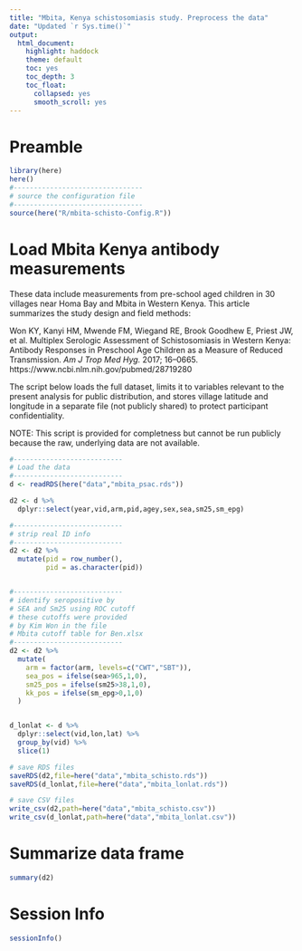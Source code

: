 ```yaml
---
title: "Mbita, Kenya schistosomiasis study. Preprocess the data"
date: "Updated `r Sys.time()`"
output:
  html_document:
    highlight: haddock
    theme: default
    toc: yes
    toc_depth: 3
    toc_float:
      collapsed: yes
      smooth_scroll: yes
---
```



# Preamble
```r
library(here)
here()
#--------------------------------
# source the configuration file
#--------------------------------
source(here("R/mbita-schisto-Config.R"))
```



# Load Mbita Kenya antibody measurements

These data include measurements from pre-school aged children in 30 villages near Homa Bay and Mbita in Western Kenya. This article summarizes the study design and field methods:

Won KY, Kanyi HM, Mwende FM, Wiegand RE, Brook Goodhew E, Priest JW, et al. Multiplex Serologic Assessment of Schistosomiasis in Western Kenya: Antibody Responses in Preschool Age Children as a Measure of Reduced Transmission. _Am J Trop Med Hyg._ 2017; 16–0665. https://www.ncbi.nlm.nih.gov/pubmed/28719280

The script below loads the full dataset, limits it to variables relevant to the present analysis for public distribution, and stores village latitude and longitude in a separate file (not publicly shared) to protect participant confidentiality.

NOTE: This script is provided for completness but cannot be run publicly because the raw, underlying data are not available.

```r
#---------------------------
# Load the data
#---------------------------
d <- readRDS(here("data","mbita_psac.rds"))

d2 <- d %>%
  dplyr::select(year,vid,arm,pid,agey,sex,sea,sm25,sm_epg)

#---------------------------
# strip real ID info
#---------------------------
d2 <- d2 %>%
  mutate(pid = row_number(),
         pid = as.character(pid))


#---------------------------
# identify seropositive by
# SEA and Sm25 using ROC cutoff
# these cutoffs were provided
# by Kim Won in the file
# Mbita cutoff table for Ben.xlsx
#---------------------------
d2 <- d2 %>%
  mutate(
    arm = factor(arm, levels=c("CWT","SBT")),
    sea_pos = ifelse(sea>965,1,0),
    sm25_pos = ifelse(sm25>38,1,0),
    kk_pos = ifelse(sm_epg>0,1,0)
  )


d_lonlat <- d %>%
  dplyr::select(vid,lon,lat) %>%
  group_by(vid) %>%
  slice(1)

# save RDS files
saveRDS(d2,file=here("data","mbita_schisto.rds"))
saveRDS(d_lonlat,file=here("data","mbita_lonlat.rds"))

# save CSV files
write_csv(d2,path=here("data","mbita_schisto.csv"))
write_csv(d_lonlat,path=here("data","mbita_lonlat.csv"))
```

# Summarize data frame
```r
summary(d2)

```

# Session Info
```r
sessionInfo()
```
